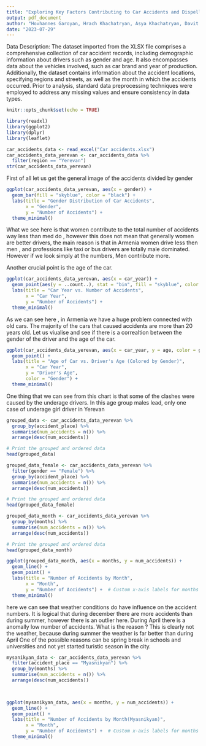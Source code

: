 ```yaml
---
title: "Exploring Key Factors Contributing to Car Accidents and Dispelling Correlation Myths"
output: pdf_document
author: "Hovhannes Garoyan, Hrach Khachatryan, Asya Khachatryan, Davit Nazaryan, Tigran Asatryan"
date: "2023-07-29"
---
```



Data Description:
The dataset imported from the XLSX file comprises a comprehensive collection of car accident records, including demographic information about drivers such as gender and age. It also encompasses data about the vehicles involved, such as car brand and year of production. Additionally, the dataset contains information about the accident locations, specifying regions and streets, as well as the month in which the accidents occurred. Prior to analysis, standard data preprocessing techniques were employed to address any missing values and ensure consistency in data types.

```r
knitr::opts_chunk$set(echo = TRUE)
```


```r
library(readxl)
library(ggplot2)
library(dplyr)
library(leaflet)
```


```r
car_accidents_data <- read_excel("Car accidents.xlsx")
car_accidents_data_yerevan <- car_accidents_data %>%
  filter(region == "Yerevan")
str(car_accidents_data_yerevan)
```
First of all let us get the general image of the accidents divided by gender

```r
ggplot(car_accidents_data_yerevan, aes(x = gender)) +
  geom_bar(fill = "skyblue", color = "black") +
  labs(title = "Gender Distribution of Car Accidents",
       x = "Gender",
       y = "Number of Accidents") +
  theme_minimal()
```
What we see here is that women contribute to the total number of accidents way less than med do , however this does not mean that generally women are better drivers, the main reason is that in Armenia women drive less then men , and professions like taxi or bus drivers are totally male dominated. However if we look simply at the numbers, Men contribute more.

Another crucial point is the age of the car.
```r
ggplot(car_accidents_data_yerevan, aes(x = car_year)) +
  geom_point(aes(y = ..count..), stat = "bin", fill = "skyblue", color = "black") +
  labs(title = "Car Year vs. Number of Accidents",
       x = "Car Year",
       y = "Number of Accidents") +
  theme_minimal()
```
As we can see here , in Armenia we have a huge problem connected with old cars. The majority of the cars that caused accidents are more than 20 years old. Let us viualise and see if there is a correaltion between the gender of the driver and the age of the car.

```r
ggplot(car_accidents_data_yerevan, aes(x = car_year, y = age, color = gender)) +
  geom_point() +
  labs(title = "Age of Car vs. Driver's Age (Colored by Gender)",
       x = "Car Year",
       y = "Driver's Age",
       color = "Gender") +
  theme_minimal()
```
One thing that we can see from this chart is that some of the clashes were caused by the underage drivers. In this age group males lead, only one case of underage girl driver in Yerevan
```r
grouped_data <- car_accidents_data_yerevan %>%
  group_by(accident_place) %>%
  summarise(num_accidents = n()) %>%
  arrange(desc(num_accidents))

# Print the grouped and ordered data
head(grouped_data)
```



```r
grouped_data_female <- car_accidents_data_yerevan %>%
  filter(gender == "Female") %>%
  group_by(accident_place) %>%
  summarise(num_accidents = n()) %>%
  arrange(desc(num_accidents))

# Print the grouped and ordered data
head(grouped_data_female)
```


```r
grouped_data_month <- car_accidents_data_yerevan %>%
  group_by(months) %>%
  summarise(num_accidents = n()) %>%
  arrange(desc(num_accidents))

# Print the grouped and ordered data
head(grouped_data_month)
```

```r
ggplot(grouped_data_month, aes(x = months, y = num_accidents)) +
  geom_line() +
  geom_point() +
  labs(title = "Number of Accidents by Month",
       x = "Month",
       y = "Number of Accidents") +  # Custom x-axis labels for months
  theme_minimal()
```
here we can see that weather conditions do have influence on the accident numbers. It is logical that during december there are more accidents than during summer, however there is an outlier here. During April there is a anomally low number of accidents. What is the reason ? This is clearly not the weather, because during summer the weather is far better than during April One of the possible reasons can be spring break in schools and universities and not yet started turistic season in the city.

```r

mysanikyan_data <- car_accidents_data_yerevan %>%
  filter(accident_place == "Myasnikyan") %>%
  group_by(months) %>%
  summarise(num_accidents = n()) %>%
  arrange(desc(num_accidents))
  


ggplot(mysanikyan_data, aes(x = months, y = num_accidents)) +
  geom_line() +
  geom_point() +
  labs(title = "Number of Accidents by Month(Myasnikyan)",
       x = "Month",
       y = "Number of Accidents") +  # Custom x-axis labels for months
  theme_minimal()
```

